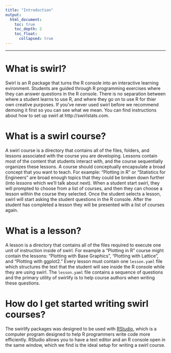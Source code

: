 ```yaml
---
title: "Introduction"
output:
  html_document:
    toc: true
    toc_depth: 2
    toc_float:
      collapsed: true
---
```


---

# What is swirl?

Swirl is an R package that turns the R console into an interactive learning
evironment. Students are guided through R programming exercises where they
can answer questions in the R console. There is no separation between where
a student learns to use R, and where they go on to use R for thier own creative
purposes. If you've never used swirl before we recommend demoing it first so
you can see what we mean. You can find instructions about how to set up swirl
at http://swirlstats.com.

# What is a swirl course?

A swirl course is a directory that contains all of the files, folders, and 
lessons associated with the course you are developing. Lessons contain most of
the content that students interact with, and the course sequentially organizes
these lessons. A course should conceptually encapsulate a broad concept
that you want to teach. For example: "Plotting in R" or 
"Statistics for Engineers" are broad enough topics that they could be broken down
further (into *lessons* which we'll talk about next). 
When a student start swirl, they will prompted to choose
from a list of courses, and then they can choose a lesson within the course they
selected. Once the student selects a lesson, swirl will start asking the student
questions in the R console. After the student has completed a lesson they will
be presented with a list of courses again.

# What is a lesson?

A lesson is a directory that contains all of the files required to execute one
unit of instruction inside of swirl. For example a "Plotting in R" course might
contain the lessons: "Plotting with Base Graphics", "Plotting with Lattice",
and "Plotting with ggplot2." Every lesson must contain one `lesson.yaml`
file which structures the text that the student will see inside the R console
while they are using swirl. The `lesson.yaml` file contains a sequence of
questions and the primary utility of swirlify is to help course authors when
writing these questions.

# How do I get started writing swirl courses?

The swirlify packages was designed to be used with 
[RStudio](https://www.rstudio.com/), which is a computer program designed to 
help R programmers write code more efficiently. RStudio allows you to have a
text editor and an R console open in the same window, which we find is the ideal
setup for writing a swirl course.

